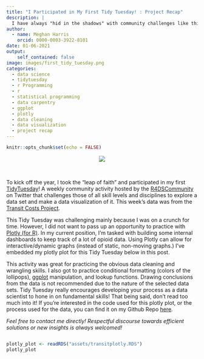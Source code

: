 ```yaml
---
title: "I Participated in My First Tidy Tuesday! : Project Recap"
description: |
  I have always "hid in the shadows" with community challenges like this, but I took the leap and participated. Here's a quick recap...
author:
  - name: Meghan Harris
    orcid: 0000-0003-3922-8101
date: 01-06-2021
output:
    self_contained: false
image: images/first_tidy_tuesday.png
categories:
  - data science
  - tidytuesday
  - r Programming
  - r
  - statistical programming
  - data carpentry
  - ggplot
  - plotly
  - data cleaning
  - data visualization
  - project recap
---
```




```r
knitr::opts_chunk$set(echo = FALSE)
```


<div id = "post" style = "overflow: hidden;">
<center><img src="images/first_tidy_tuesday.png"></center>
<br>

To kick off the year, I took the "leap of faith" and participated in my first [TidyTuesday](https://github.com/rfordatascience/tidytuesday/blob/master/README.md)! A weekly community activity hosted by the [R4DSCommunity](https://twitter.com/R4DScommunity) on Twitter that challenges those of all skill levels and disciplines to explore a data set and make a data visualization of it. This week's data was from the [Transit Costs Project](https://transitcosts.com/). 

This Tidy Tuesday was challenging mainly because I was on a crunch for time. However, I did not want to pass up an opportunity to practice with [Plotly (for R)](https://plotly.com/r/). In my current position, I'm tasked with building some internal dashboards to keep track of a lot of opioid data. Using Plotly can allow for interactive/dynamic graphs (instead of static, non-moving graphs.) I've embedded my plotly plot for this Tidy Tuesday below in this post. 

This activity was great for practicing the obvious data cleaning and wrangling skills. I also got to practice conditional formatting (colors of the lollipops), [ggplot](https://ggplot2.tidyverse.org/) manipulation, and lookup functions. Drawing conclusions from the data is not recommended due to the nature of the selected data sets. Tidy Tuesday really encourages developing your process as a data scientist to hone in on fundamental skills! That being said, don't read too much into it! If you're interested in the code used for this plotly plot, or the process used for the data, you can find it on my Github Repo [here](https://github.com/Meghansaha/TidyTuesday/tree/master/2021/Transit_Costs%201-5-21).

*Feel free to contact me directly! Respectful discourse towards efficient solutions or new insights is always welcomed!*
</div>

```r

plotly_plot <- readRDS("assets/transitplotly.RDS")
plotly_plot

```

